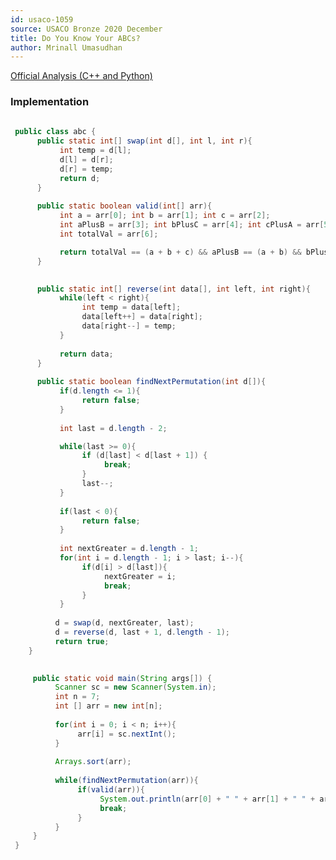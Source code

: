 ```yaml
---
id: usaco-1059
source: USACO Bronze 2020 December
title: Do You Know Your ABCs?
author: Mrinall Umasudhan
---
```


[Official Analysis (C++ and Python)](http://usaco.org/current/data/sol_prob1_bronze_dec20.html)


### Implementation

<LanguageSection>

<JavaSection>

```java
 
 public class abc {
      public static int[] swap(int d[], int l, int r){
           int temp = d[l];
           d[l] = d[r];
           d[r] = temp;
           return d;
      }
      
      public static boolean valid(int[] arr){
           int a = arr[0]; int b = arr[1]; int c = arr[2];
           int aPlusB = arr[3]; int bPlusC = arr[4]; int cPlusA = arr[5];
           int totalVal = arr[6];

           return totalVal == (a + b + c) && aPlusB == (a + b) && bPlusC == (b + c) && cPlusA == (c + a);
      }
 

      public static int[] reverse(int data[], int left, int right){
           while(left < right){
                int temp = data[left];
                data[left++] = data[right];
                data[right--] = temp;
           }
           
           return data;
      }
    
      public static boolean findNextPermutation(int d[]){
           if(d.length <= 1){
                return false;
           }
         
           int last = d.length - 2;

           while(last >= 0){
                if (d[last] < d[last + 1]) {
                     break;
                }
                last--;
           }
           
           if(last < 0){
                return false;
           }
           
           int nextGreater = d.length - 1;
           for(int i = d.length - 1; i > last; i--){
                if(d[i] > d[last]){
                     nextGreater = i;
                     break;
                }
           }
          
          d = swap(d, nextGreater, last);
          d = reverse(d, last + 1, d.length - 1);
          return true;
    }

    
     public static void main(String args[]) {
          Scanner sc = new Scanner(System.in);
          int n = 7;
          int [] arr = new int[n];
          
          for(int i = 0; i < n; i++){
               arr[i] = sc.nextInt();
          }
           
          Arrays.sort(arr);
           
          while(findNextPermutation(arr)){
               if(valid(arr)){
                    System.out.println(arr[0] + " " + arr[1] + " " + arr[2]);
                    break;
               }
          }
     }
 }
```

</JavaSection>
</LanguageSection>

